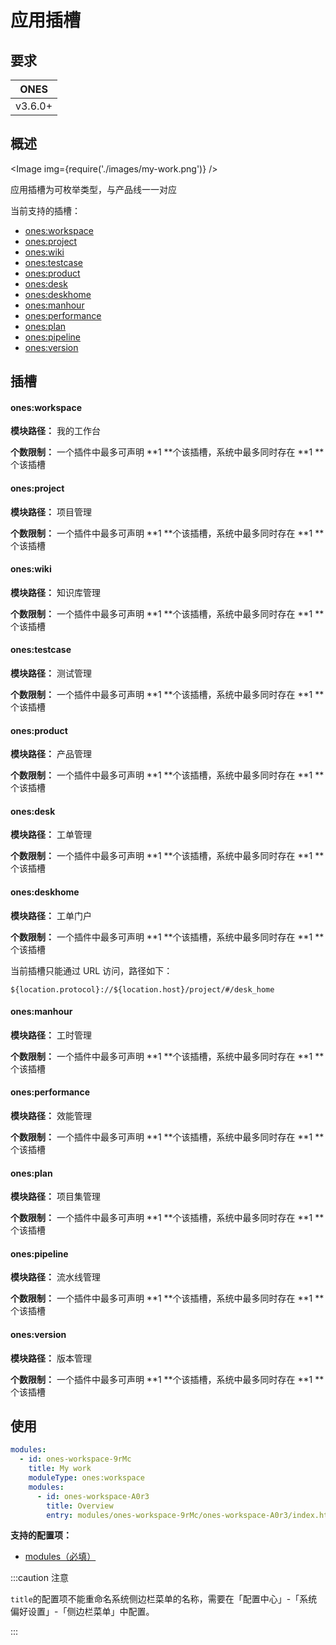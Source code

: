 
# 应用插槽

## 要求

| **ONES** |
| :------: |
| v3.6.0+  |

## 概述

<Image img={require('./images/my-work.png')} />

应用插槽为可枚举类型，与产品线一一对应

当前支持的插槽：

- [ones:workspace](#onesworkspace)
- [ones:project](#onesproject)
- [ones:wiki](#oneswiki)
- [ones:testcase](#onestestcase)
- [ones:product](#onesproduct)
- [ones:desk](#onesdesk)
- [ones:deskhome](#onesdeskhome)
- [ones:manhour](#onesmanhour)
- [ones:performance](#onesperformance)
- [ones:plan](#onesplan)
- [ones:pipeline](#onespipeline)
- [ones:version](#onesversion)

## 插槽

#### ones:workspace

**模块路径：** 我的工作台

**个数限制：** 一个插件中最多可声明 **1 **个该插槽，系统中最多同时存在 **1 **个该插槽

#### ones:project

**模块路径：** 项目管理

**个数限制：** 一个插件中最多可声明 **1 **个该插槽，系统中最多同时存在 **1 **个该插槽

#### ones:wiki

**模块路径：** 知识库管理

**个数限制：** 一个插件中最多可声明 **1 **个该插槽，系统中最多同时存在 **1 **个该插槽

#### ones:testcase

**模块路径：** 测试管理

**个数限制：** 一个插件中最多可声明 **1 **个该插槽，系统中最多同时存在 **1 **个该插槽

#### ones:product

**模块路径：** 产品管理

**个数限制：** 一个插件中最多可声明 **1 **个该插槽，系统中最多同时存在 **1 **个该插槽

#### ones:desk

**模块路径：** 工单管理

**个数限制：** 一个插件中最多可声明 **1 **个该插槽，系统中最多同时存在 **1 **个该插槽

#### ones:deskhome

**模块路径：** 工单门户

**个数限制：** 一个插件中最多可声明 **1 **个该插槽，系统中最多同时存在 **1 **个该插槽

当前插槽只能通过 URL 访问，路径如下：

```
${location.protocol}://${location.host}/project/#/desk_home
```

#### ones:manhour

**模块路径：** 工时管理

**个数限制：** 一个插件中最多可声明 **1 **个该插槽，系统中最多同时存在 **1 **个该插槽

#### ones:performance

**模块路径：** 效能管理

**个数限制：** 一个插件中最多可声明 **1 **个该插槽，系统中最多同时存在 **1 **个该插槽

#### ones:plan

**模块路径：** 项目集管理

**个数限制：** 一个插件中最多可声明 **1 **个该插槽，系统中最多同时存在 **1 **个该插槽

#### ones:pipeline

**模块路径：** 流水线管理

**个数限制：** 一个插件中最多可声明 **1 **个该插槽，系统中最多同时存在 **1 **个该插槽

#### ones:version

**模块路径：** 版本管理

**个数限制：** 一个插件中最多可声明 **1 **个该插槽，系统中最多同时存在 **1 **个该插槽

## 使用

```yaml
modules:
  - id: ones-workspace-9rMc
    title: My work
    moduleType: ones:workspace
    modules:
      - id: ones-workspace-A0r3
        title: Overview
        entry: modules/ones-workspace-9rMc/ones-workspace-A0r3/index.html
```

**支持的配置项：**

- [modules（必填）](../../../reference/config/plugin.md#subModule)

:::caution 注意

`title`的配置项不能重命名系统侧边栏菜单的名称，需要在「配置中心」-「系统偏好设置」-「侧边栏菜单」中配置。

:::
